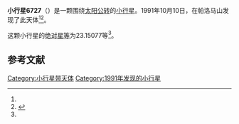 {{Infobox planet
| bgcolour = #FFFFC0
| name = 6727
| symbol = 
| image = 
| caption = 
| discovery = yes
| discovery_ref = 
| discoverer = {{link-en|肯尼斯·J·劳伦斯|Kenneth J. Lawrence}}
| discovery_site = [[帕洛马山|帕洛马山]] 
| discovered = 1991年10月10日
| designations = yes
| mp_name = 
| named_after = 
| alt_names = 1991 TF4/ 1978 TU3 / 1982 OK1
| mp_category = [[主带小行星|主带小行星]]
| orbit_ref = <ref name="a">[http://ssd.jpl.nasa.gov/sbdb.cgi?sstr=6727 6727] {{Wayback|url=http://ssd.jpl.nasa.gov/sbdb.cgi?sstr=6727 |date=20110610051332 }}，小行星數據庫瀏覽器（JPL Small-Body Database Browser）－[[美国国家航空航天局|美国国家航空航天局]]喷气推进实验室</ref>
| epoch = 2456400.5 (2013年4月18日更新)
| aphelion = {{convert|3.1977216|AU|km|3|abbr=on|lk=out}}
| perihelion = {{convert|2.0745592|AU|km|3|abbr=on}}
| semimajor = {{convert|2.6361404|AU|km|3|abbr=on}}
| eccentricity = 0.2130316
| period = 1563.332013 [[日|日]]<br />4.28[[儒略年|儒略年]]
| avg_speed = 
| inclination = 3.19956
| asc_node = 16.09733
| mean_anomaly = 
| arg_peri = 23.15077
| satellites = 
| physical_characteristics = yes
| dimensions = 
| mass = 
| density = 
| surface_grav = 
| escape_velocity = 
| sidereal_day = 
| axial_tilt = 
| pole_ecliptic_lat = 
| pole_ecliptic_lon = 
| albedo = 
| temperatures= 
| temp_name1 = 
| mean_temp_1 = 
| max_temp_1 = 
| temp_name2 = 
| max_temp_2 = 
| spectral_type = 
| abs_magnitude = 23.15077
}}

'''小行星6727'''（{{lang-en|6727}}）是一颗围绕[[太阳|太阳]][[公转|公转]]的[[小行星|小行星]]。1991年10月10日，{{link-en|肯尼斯·J·劳伦斯|Kenneth J. Lawrence}}在帕洛马山发现了此天体<ref name="a" /><ref>{{cite news|title=小行星列表|url=http://cfa-www.harvard.edu/iau/lists/NumberedMPs.txt|accessdate=2013-07-08|newspaper=哈佛大学|archive-date=2008-05-17|archive-url=https://web.archive.org/web/20080517010638/http://cfa-www.harvard.edu/iau/lists/NumberedMPs.txt|dead-url=no}}</ref>。

这颗小行星的[[绝对星等|绝对星等]]为23.15077等<ref name="a" />。

==参考文献==
{{reflist}}
{{Minor Planet Number|[[小行星6726|小行星6726]]|[[小行星6728|小行星6728]]}}

{{小天体}}

[[Category:小行星带天体|Category:小行星带天体]]
[[Category:1991年发现的小行星|Category:1991年发现的小行星]]

{{asteroid-stub}}